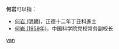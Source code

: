 '''何岩'''可以指：
* [[何岩_(明朝)|何岩 (明朝)]]，正德十二年丁丑科進士
* [[何岩_(1959年)|何岩 (1959年)]]，中国科学院党校常务副校长

{{disambig}}

[[Category:二字何姓人名消歧义|yan]]
